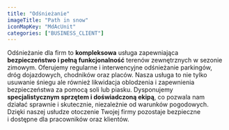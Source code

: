 ```yaml
---
title: "Odśnieżanie"
imageTitle: "Path in snow"
iconMapKey: "MdAcUnit"
categories: ["BUSINESS_CLIENT"]
---
```


Odśnieżanie dla firm to **kompleksowa** usługa zapewniająca **bezpieczeństwo i&nbsp;pełną funkcjonalność** terenów zewnętrznych w&nbsp;sezonie zimowym. Oferujemy regularne i&nbsp;interwencyjne odśnieżanie parkingów, dróg dojazdowych, chodników oraz placów. Nasza usługa to nie tylko usuwanie śniegu ale również likwidacja oblodzenia i&nbsp;zapewnienia bezpieczeństwa za pomocą soli lub piasku. Dysponujemy **specjalistycznym sprzętem i&nbsp;doświadczoną ekipą**, co pozwala nam działać sprawnie i&nbsp;skutecznie, niezależnie od warunków pogodowych. Dzięki naszej usłudze otoczenie Twojej firmy pozostaje bezpieczne i&nbsp;dostępne dla pracowników oraz klientów.
